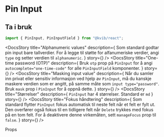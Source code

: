 
<Meta of={PinInputStories} />

<DocsContainer>

# Pin Input

## Ta i bruk

```jsx
import { PinInput, PinInputField } from "@kvib/react";
```

<Feedback component="PinInput" />

<DocsStory
  title="Alphanumeric values"
  description={
    <Text>
      Som standard godtar pin input bare tallverdier. For å legge til støtte for alfanumeriske verdier, angi
      <Code>type</Code> og setter verdien til <Code>alphanumeric</Code>.
    </Text>
  }
  story={<Canvas of={PinInputStories.Alphanumeric} sourceState="hidden" />}
/>
<DocsStory
  title="One-time password (OTP)"
  description={
    <Text>
      Bruk <code>otp</code> prop på <code>PinInput</code> for å angi <code>autocomplete="one-time-code"</code> for alle
      <code>PinInputField</code>
      komponenter.
    </Text>
  }
  story={<Canvas of={PinInputStories.OTP} sourceState="hidden" />}
/>
<DocsStory
  title="Masking input value"
  description={
    <Text>
      Når du samler inn privat eller sensitiv informasjon ved hjelp av <code>PinInput</code>, må du kanskje maskere
      verdien som er angitt, på samme måte som <code>input type="password"</code>. Bruk <code>mask</code> prop i
      <code>PinInput</code> for å oppnå dette.
    </Text>
  }
  story={<Canvas of={PinInputStories.Mask} sourceState="hidden" />}
/>
<DocsStory
  title="Størrelser"
  description={
    <Text>
      <code>PinInput</code> har 4 størrelser. Standard er <code>md</code>
    </Text>
  }
  story={<Canvas of={PinInputStories.Size} sourceState="hidden" />}
/>
<DocsStory
  title="Fokus håndtering"
  description={
    <Text>
      Som standard flytter <code>PinInput</code> fokus automatisk til neste felt når et felt er fylt ut. Den overfører
      også fokus til en tidligere felt når <code>Delete</code> trykkes med fokus på en tom felt. For å deaktivere denne
      virkemåten, sett <code>manageFocus</code> prop til <code>false</code>.
    </Text>
  }
  story={<Canvas of={PinInputStories.Focus} sourceState="hidden" />}
/>

<DocsHeading light>Props</DocsHeading>
<Canvas of={PinInputStories.Preview} />
<Controls of={PinInputStories.Preview} />

</DocsContainer>
